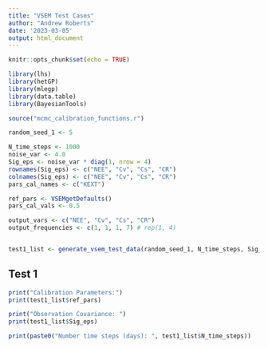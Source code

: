 ```yaml
---
title: "VSEM Test Cases"
author: "Andrew Roberts"
date: '2023-03-05'
output: html_document
---
```


```r
knitr::opts_chunk$set(echo = TRUE)

library(lhs)
library(hetGP)
library(mlegp)
library(data.table)
library(BayesianTools)

source("mcmc_calibration_functions.r")
```


```r
random_seed_1 <- 5

N_time_steps <- 1000
noise_var <- 4.0
Sig_eps <- noise_var * diag(1, nrow = 4)
rownames(Sig_eps) <- c("NEE", "Cv", "Cs", "CR")
colnames(Sig_eps) <- c("NEE", "Cv", "Cs", "CR")
pars_cal_names <- c("KEXT")

ref_pars <- VSEMgetDefaults()
pars_cal_vals <- 0.5

output_vars <- c("NEE", "Cv", "Cs", "CR")
output_frequencies <- c(1, 1, 1, 7) # rep(1, 4)


test1_list <- generate_vsem_test_data(random_seed_1, N_time_steps, Sig_eps, pars_cal_names, pars_cal_vals, ref_pars, output_vars, output_frequencies)
```


## Test 1

```r
print("Calibration Parameters:")
print(test1_list$ref_pars)
```

```r
print("Observation Covariance: ")
print(test1_list$Sig_eps)
```


```r
print(paste0("Number time steps (days): ", test1_list$N_time_steps))
```





